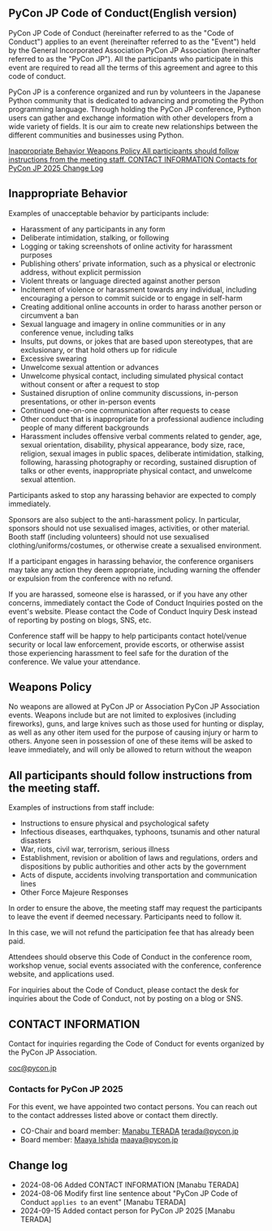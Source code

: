 
## PyCon JP Code of Conduct(English version)

PyCon JP Code of Conduct (hereinafter referred to as the "Code of Conduct") applies to an event (hereinafter referred to as the "Event") held by the General Incorporated Association PyCon JP Association (hereinafter referred to as the "PyCon JP").
All the participants who participate in this event are required to read all the terms of this agreement and agree to this code of conduct.

PyCon JP is a conference organized and run by volunteers in the Japanese Python community that is dedicated to advancing and promoting the Python programming language.
Through holding the PyCon JP conference, Python users can gather and exchange information with other developers from a wide variety of fields.
It is our aim to create new relationships between the different communities and businesses using Python.

<div className="bg-[#FAFAFA] border border-[#0000001A] rounded-2xl p-5 mt-6">
  <div className="lg:grid grid-cols-2 gap-x-4 gap-y-2">
    <a href="#harassment_prohibited" className="flex justify-between items-center border-b border-gray-300 py-3 pr-2 no-underline">
      <span className="font-bold">Inappropriate Behavior</span>
      <span><FontAwesomeIcon icon={faArrowDown}/></span>
    </a>
    <a href="#weapons_prohibited" className="flex justify-between items-center border-b border-gray-300 py-3 pr-2 no-underline">
      <span className="font-bold">Weapons Policy</span>
      <span><FontAwesomeIcon icon={faArrowDown}/></span>
    </a>
    <a href="#follow_staff_instructions" className="col-span-2 flex justify-between items-center border-b border-gray-300 py-3 pr-2 no-underline">
      <span className="font-bold">All participants should follow instructions from the meeting staff.</span>
      <span><FontAwesomeIcon icon={faArrowDown}/></span>
    </a>
    <a href="#contact_information" className="flex justify-between items-center border-b border-gray-300 py-3 pr-2 no-underline">
      <span className="font-bold">CONTACT INFORMATION</span>
      <span><FontAwesomeIcon icon={faArrowDown}/></span>
    </a>
    <a href="#pyconjp2024_contacts" className="flex justify-between items-center border-b border-gray-300 py-3 pr-2 no-underline">
      <span className="font-bold">Contacts for PyCon JP 2025</span>
      <span><FontAwesomeIcon icon={faArrowDown}/></span>
    </a>
    <a href="#modification_history" className="flex justify-between items-center border-b border-gray-300 py-3 pr-2 no-underline">
      <span className="font-bold">Change Log</span>
      <span><FontAwesomeIcon icon={faArrowDown}/></span>
    </a>
    <div></div>
  </div>
</div>

<h2 id="harassment_prohibited" className="!mt-6">Inappropriate Behavior</h2>

Examples of unacceptable behavior by participants include:

* Harassment of any participants in any form
* Deliberate intimidation, stalking, or following
* Logging or taking screenshots of online activity for harassment purposes
* Publishing others’ private information, such as a physical or electronic address, without explicit permission
* Violent threats or language directed against another person
* Incitement of violence or harassment towards any individual, including encouraging a person to commit suicide or to engage in self-harm
* Creating additional online accounts in order to harass another person or circumvent a ban
* Sexual language and imagery in online communities or in any conference venue, including talks
* Insults, put downs, or jokes that are based upon stereotypes, that are exclusionary, or that hold others up for ridicule
* Excessive swearing
* Unwelcome sexual attention or advances
* Unwelcome physical contact, including simulated physical contact without consent or after a request to stop
* Sustained disruption of online community discussions, in-person presentations, or other in-person events
* Continued one-on-one communication after requests to cease
* Other conduct that is inappropriate for a professional audience including people of many different backgrounds
* Harassment includes offensive verbal comments related to gender, age, sexual orientation, disability, physical appearance, body size, race, religion, sexual images in public spaces, deliberate intimidation, stalking, following, harassing photography or recording, sustained disruption of talks or other events, inappropriate physical contact, and unwelcome sexual attention.

Participants asked to stop any harassing behavior are expected to comply immediately.

Sponsors are also subject to the anti-harassment policy.
In particular, sponsors should not use sexualised images, activities, or other material.
Booth staff (including volunteers) should not use sexualised clothing/uniforms/costumes, or otherwise create a sexualised environment.

If a participant engages in harassing behavior, the conference organisers may take any action they deem appropriate, including warning the offender or expulsion from the conference with no refund.

If you are harassed, someone else is harassed, or if you have any other concerns, immediately contact the Code of Conduct Inquiries posted on the event's website.
Please contact the Code of Conduct Inquiry Desk instead of reporting by posting on blogs, SNS, etc.

Conference staff will be happy to help participants contact hotel/venue security or local law enforcement, provide escorts, or otherwise assist those experiencing harassment to feel safe for the duration of the conference.
We value your attendance.

<h2 id="weapons_prohibited">Weapons Policy</h2>

No weapons are allowed at PyCon JP or Association PyCon JP Association events.
Weapons include but are not limited to explosives (including fireworks), guns, and large knives such as those used for hunting or display, as well as any other item used for the purpose of causing injury or harm to others.
Anyone seen in possession of one of these items will be asked to leave immediately, and will only be allowed to return without the weapon

<h2 id="follow_staff_instructions">All participants should follow instructions from the meeting staff.</h2>

Examples of instructions from staff include:

* Instructions to ensure physical and psychological safety
* Infectious diseases, earthquakes, typhoons, tsunamis and other natural disasters
* War, riots, civil war, terrorism, serious illness
* Establishment, revision or abolition of laws and regulations, orders and dispositions by public authorities and other acts by the government
* Acts of dispute, accidents involving transportation and communication lines
* Other Force Majeure Responses

In order to ensure the above, the meeting staff may request the participants to leave the event if deemed necessary.
Participants need to follow it.

In this case, we will not refund the participation fee that has already been paid.

Attendees should observe this Code of Conduct in the conference room, workshop venue, social events associated with the conference, conference website, and applications used.

For inquiries about the Code of Conduct, please contact the desk for inquiries about the Code of Conduct, not by posting on a blog or SNS.

<h2 id="contact_information">CONTACT INFORMATION</h2>

Contact for inquiries regarding the Code of Conduct for events organized by the PyCon JP Association.

[coc@pycon.jp](mailto:coc@pycon.jp)

<h3 id="pyconjp2024_contacts">Contacts for PyCon JP 2025</h3>

For this event, we have appointed two contact persons. You can reach out to the contact addresses listed above or contact them directly.

* CO-Chair and board member: [Manabu TERADA](https://www.pycon.jp/committee/board.html#manabu-terada) [terada@pycon.jp](mailto:terada@pycon.jp)
* Board member: [Maaya Ishida](https://www.pycon.jp/committee/board.html#maaya-ishida) [maaya@pycon.jp](mailto:maaya@pycon.jp)


<h2 id="modification_history">Change log</h2>

- 2024-08-06 Added CONTACT INFORMATION [Manabu TERADA]
- 2024-08-06 Modify first line sentence about "PyCon JP Code of Conduct `applies to` an event" [Manabu TERADA]
- 2024-09-15 Added contact person for PyCon JP 2025 [Manabu TERADA]